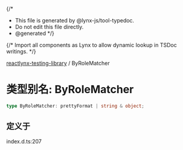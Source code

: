 {/*
* This file is generated by @lynx-js/tool-typedoc.
* Do not edit this file directly.
* @generated
*/}

{/* Import all components as Lynx to allow dynamic lookup in TSDoc writings. */}


[reactlynx-testing-library](/api/reactlynx-testing-library/index.mdx) / ByRoleMatcher

# 类型别名: ByRoleMatcher

```ts
type ByRoleMatcher: prettyFormat | string & object;
```

## 定义于

index.d.ts:207
